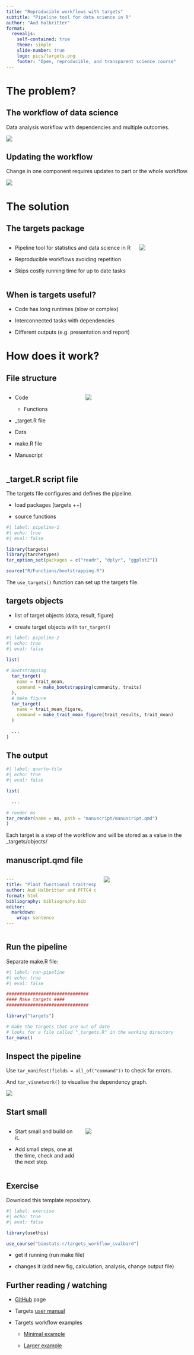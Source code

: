```yaml
---
title: "Reproducible workflows with targets"
subtitle: "Pipeline tool for data science in R"
author: "Aud Halbritter"
format:
  revealjs:
    self-contained: true
    theme: simple
    slide-number: true
    logo: pics/targets.png
    footer: "Open, reproducible, and transparent science course"
---
```



# The problem?


## The workflow of data science

Data analysis workflow with dependencies and multiple outcomes.

![](pics/workflow.png)

## Updating the workflow

Change in one component requires updates to part or the whole workflow.

![](pics/workflow_update.png)



# The solution

## The targets package

:::: {.columns}

::: {.column width="70%"}


- Pipeline tool for statistics and data science in R

- Reproducible workflows avoiding repetition

- Skips costly running time for up to date tasks

:::

::: {.column width="30%"}
![](pics/targets.png)
:::

::::





## When is targets useful?

- Code has long runtimes (slow or complex)

- Interconnected tasks with dependencies

- Different outputs (e.g. presentation and report)



# How does it work?

## File structure

:::: {.columns}

::: {.column width="40%"}

- Code

  - Functions

- _target.R file

- Data

- make.R file

- Manuscript


:::

::: {.column width="60%"}
![](pics/file_structure.png)

:::

::::

## _target.R script file

The targets file configures and defines the pipeline.

- load packages (targets ++)

- source functions


```r
#| label: pipeline-1
#| echo: true
#| eval: false

library(targets)
library(tarchetypes)
tar_option_set(packages = c("readr", "dplyr", "ggplot2"))

source("R/Functions/bootstrapping.R")

```

The `use_targets()` function can set up the targets file.


## targets objects

- list of target objects (data, result, figure)

- create target objects with `tar_target()`


```r
#| label: pipeline-2
#| echo: true
#| eval: false

list(
  
# Bootstrapping
  tar_target(
    name = trait_mean,
    command = make_bootstrapping(community, traits)
  ),
  # make figure
  tar_target(
    name = trait_mean_figure,
    command = make_trait_mean_figure(trait_results, trait_mean)
  )
  
  ...
)

```


## The output


```r
#| label: quarto-file
#| echo: true
#| eval: false

list(

  ...
  
# render ms
tar_render(name = ms, path = "manuscript/manuscript.qmd")
)

```

Each target is a step of the workflow and will be stored as a value in the _targets/objects/



## manuscript.qmd file


:::: {.columns}

::: {.column width="50%"}

``` yaml
---
title: "Plant functional traitresponses to climate warming in an Arctic environment on Svalbard"
author: Aud Halbritter and PFTC4 consortium
format: html
bibliography: bibliography.bib
editor: 
  markdown: 
    wrap: sentence
---
```


:::

::: {.column width="50%"}
![](pics/ms_output.png)

:::

::::


## Run the pipeline

Separate make.R file:

```r
#| label: run-pipeline
#| echo: true
#| eval: false

###############################
#### Make targets ####
###############################

library("targets")

# make the targets that are out of date
# looks for a file called "_targets.R" in the working directory
tar_make()

```




## Inspect the pipeline

Use `tar_manifest(fields = all_of("command"))` to check for errors.

And `tar_visnetwork()` to visualise the dependency graph.

![](pics/visnetwork.png)

## Start small


:::: {.columns}

::: {.column width="40%"}


- Start small and build on it.

- Add small steps, one at the time, check and add the next step.

:::

::: {.column width="60%"}
![](pics/complex_workflow.png)

:::

::::


## Exercise

Download this template repository.

```r
#| label: exercise
#| echo: true
#| eval: false

library(usethis)

use_course("biostats-r/targets_workflow_svalbard")

```

- get it running (run make file)

- changes it (add new fig, calculation, analysis, change output file)


## Further reading / watching

- [GitHub](https://github.com/ropensci/targets) page

- Targets [user manual](https://books.ropensci.org/targets/)

- Targets workflow examples
  
  - [Minimal example](https://github.com/wlandau/targets-minimal)
  
  - [Larger example](https://github.com/richardjtelford/neotomaTargets)

